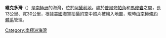 {{coord|66|20|S|136|30|E|display=title}}

'''維克多灣'''（{{lang-en|Victor Bay}}）是[[南極洲|南極洲]]的海灣，位於[[阿黛利地|阿黛利地]]，處於[[普爾夸帕角|普爾夸帕角]]和[[馬修岩|馬修岩]]之間，長13公里、寬30公里，根據[[美國|美國]]海軍拍攝的空中照片被繪入地圖，現時由[[南極條約體系|南極條約體系]]管理。

{{DEFAULTSORT:Victor Bay}}
[[Category:南極洲海灣|Category:南極洲海灣]]


{{AdélieLand-geo-stub}}